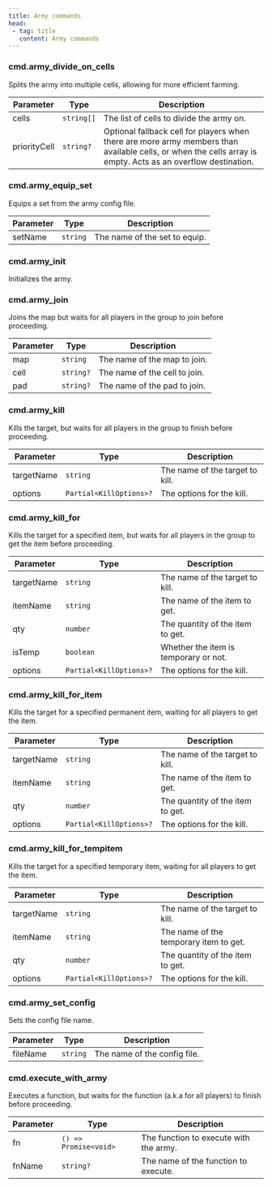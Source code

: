 ```yaml
---
title: Army commands
head:
 - tag: title
   content: Army commands
---
```



### cmd.army_divide_on_cells
Splits the army into multiple cells, allowing for more efficient farming.

| Parameter | Type | Description |
|-----------|------|-------------|
| cells | `string[]` | The list of cells to divide the army on. |
| priorityCell | `string?` | Optional fallback cell for players when there are more army members than available cells, or when the cells array is empty. Acts as an overflow destination. |


### cmd.army_equip_set
Equips a set from the army config file.

| Parameter | Type | Description |
|-----------|------|-------------|
| setName | `string` | The name of the set to equip. |


### cmd.army_init
Initializes the army.


### cmd.army_join
Joins the map but waits for all players in the group to join before proceeding.

| Parameter | Type | Description |
|-----------|------|-------------|
| map | `string` | The name of the map to join. |
| cell | `string?` | The name of the cell to join. |
| pad | `string?` | The name of the pad to join. |


### cmd.army_kill
Kills the target, but waits for all players in the group to finish before proceeding.

| Parameter | Type | Description |
|-----------|------|-------------|
| targetName | `string` | The name of the target to kill. |
| options | `Partial<KillOptions>?` | The options for the kill. |


### cmd.army_kill_for
Kills the target for a specified item, but waits for all players in the group to get the item before proceeding.

| Parameter | Type | Description |
|-----------|------|-------------|
| targetName | `string` | The name of the target to kill. |
| itemName | `string` | The name of the item to get. |
| qty | `number` | The quantity of the item to get. |
| isTemp | `boolean` | Whether the item is temporary or not. |
| options | `Partial<KillOptions>?` | The options for the kill. |


### cmd.army_kill_for_item
Kills the target for a specified permanent item, waiting for all players to get the item.

| Parameter | Type | Description |
|-----------|------|-------------|
| targetName | `string` | The name of the target to kill. |
| itemName | `string` | The name of the item to get. |
| qty | `number` | The quantity of the item to get. |
| options | `Partial<KillOptions>?` | The options for the kill. |


### cmd.army_kill_for_tempitem
Kills the target for a specified temporary item, waiting for all players to get the item.

| Parameter | Type | Description |
|-----------|------|-------------|
| targetName | `string` | The name of the target to kill. |
| itemName | `string` | The name of the temporary item to get. |
| qty | `number` | The quantity of the item to get. |
| options | `Partial<KillOptions>?` | The options for the kill. |


### cmd.army_set_config
Sets the config file name.

| Parameter | Type | Description |
|-----------|------|-------------|
| fileName | `string` | The name of the config file. |


### cmd.execute_with_army
Executes a function, but waits for the function (a.k.a for all players) to finish before proceeding.

| Parameter | Type | Description |
|-----------|------|-------------|
| fn | `() => Promise<void>` | The function to execute with the army. |
| fnName | `string?` | The name of the function to execute. |

